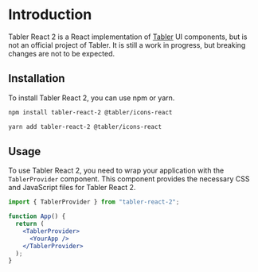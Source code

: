 # Introduction

Tabler React 2 is a React implementation of [Tabler](https://tabler.io) UI components, but is not an official project of Tabler. It is still a work in progress, but breaking changes are not to be expected.

## Installation

To install Tabler React 2, you can use npm or yarn.

```bash
npm install tabler-react-2 @tabler/icons-react
```

```bash
yarn add tabler-react-2 @tabler/icons-react
```

## Usage

To use Tabler React 2, you need to wrap your application with the `TablerProvider` component. This component provides the necessary CSS and JavaScript files for Tabler React 2.

```jsx
import { TablerProvider } from "tabler-react-2";

function App() {
  return (
    <TablerProvider>
      <YourApp />
    </TablerProvider>
  );
}
```
